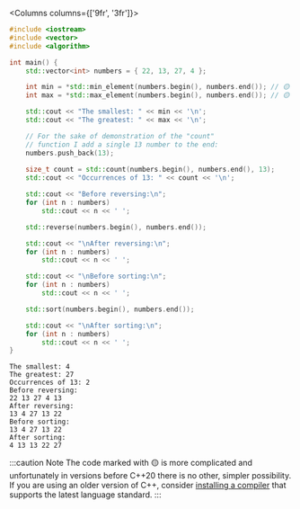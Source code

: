 
<Columns columns={['9fr', '3fr']}>
<CustomCodeBlock maxLines={25} lineNumbers>


```cpp
#include <iostream>
#include <vector>
#include <algorithm>

int main() {
	std::vector<int> numbers = { 22, 13, 27, 4 };

	int min = *std::min_element(numbers.begin(), numbers.end()); // 🟡
	int max = *std::max_element(numbers.begin(), numbers.end()); // 🟡

	std::cout << "The smallest: " << min << '\n';
	std::cout << "The greatest: " << max << '\n';

	// For the sake of demonstration of the "count"
    // function I add a single 13 number to the end:
	numbers.push_back(13);
	
	size_t count = std::count(numbers.begin(), numbers.end(), 13);
	std::cout << "Occurrences of 13: " << count << '\n';

	std::cout << "Before reversing:\n";
	for (int n : numbers)
		std::cout << n << ' ';

	std::reverse(numbers.begin(), numbers.end());

	std::cout << "\nAfter reversing:\n";
	for (int n : numbers)
		std::cout << n << ' ';

	std::cout << "\nBefore sorting:\n";
	for (int n : numbers)
		std::cout << n << ' ';

	std::sort(numbers.begin(), numbers.end());

	std::cout << "\nAfter sorting:\n";
	for (int n : numbers)
		std::cout << n << ' ';
}
```

</CustomCodeBlock>
<div>

```plaintext title="Result"
The smallest: 4
The greatest: 27
Occurrences of 13: 2
Before reversing:
22 13 27 4 13 
After reversing:
13 4 27 13 22 
Before sorting:
13 4 27 13 22 
After sorting:
4 13 13 22 27 
```

</div>
</Columns>

:::caution Note
The code marked with 🟡 is more complicated and unfortunately in versions before C++20
there is no other, simpler possibility. If you are using an older version of C++,
consider [installing a compiler](/tools/compilers/) that supports the latest
language standard.
:::